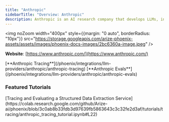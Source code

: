 ```yaml
---
title: "Anthropic"
sidebarTitle: "Overview: Anthropic"
description: Anthropic is an AI research company that develops LLMs, including Claude, with a focus on alignment and reliable behavior.
---
```


<img noZoom width="400px" style={{margin: "0 auto", borderRadius: "10px"}} src="https://storage.googleapis.com/arize-phoenix-assets/assets/images/phoenix-docs-images/2bc6360a-image.jpeg" />

**Website**: [https://www.anthropic.com/](https://www.anthropic.com/)

<Columns cols={2}>
  <Card img="https://storage.googleapis.com/arize-phoenix-assets/assets/images/phoenix-docs-images/5d0ed01c-image.avif">
    [**Anthropic Tracing**](/phoenix/integrations/llm-providers/anthropic/anthropic-tracing)
  </Card>
  <Card img="https://storage.googleapis.com/arize-phoenix-assets/assets/images/phoenix-docs-images/5d0ed01c-image.avif">
    [**Anthropic Evals**](/phoenix/integrations/llm-providers/anthropic/anthropic-evals)
  </Card>
</Columns>

### Featured Tutorials
<Columns cols={2}>
  <Card img="https://storage.googleapis.com/arize-phoenix-assets/assets/images/phoenix-docs-images/a7759586-image.jpeg">
    [Tracing and Evaluating a Structured Data Extraction Service](https://colab.research.google.com/github/Arize-ai/phoenix/blob/3c0ab8b33fdb3d97639fb5863643c3c32fe2d3af/tutorials/tracing/anthropic_tracing_tutorial.ipynb#L22)
  </Card>
</Columns>